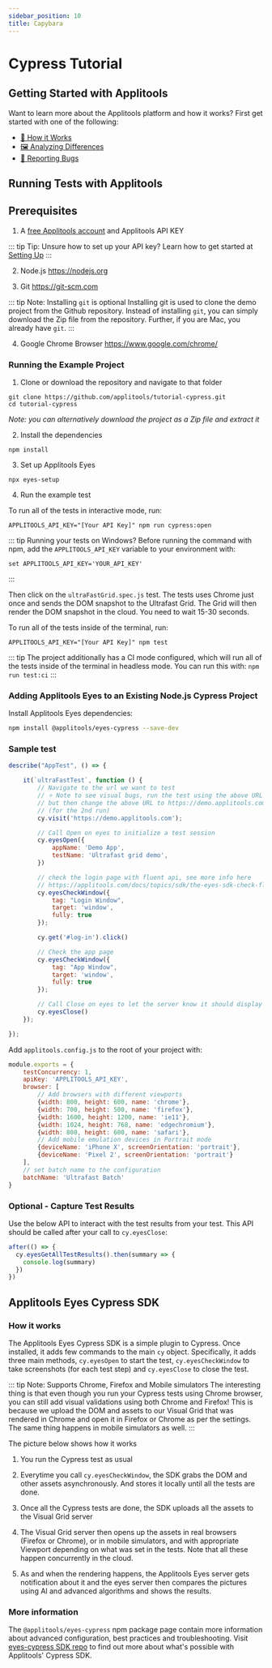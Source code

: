 ```yaml
---
sidebar_position: 10
title: Capybara
---
```


# Cypress Tutorial

## Getting Started with Applitools

Want to learn more about the Applitools platform and how it works? First get started with one of the following:

* [🤖 How it Works](/overview/how-it-works.html)
* [🖼 Analyzing Differences](/overview/analyzing-differences.html)
* [🐞 Reporting Bugs](/getting-started/reporting-bugs-from-applitools.html)

## Running Tests with Applitools

## Prerequisites

1. A [free Applitools account](https://applitools.com/users/register) and Applitools API KEY

  ::: tip Tip: Unsure how to set up your API key?
  Learn how to get started at [Setting Up](/getting-started/setting-up-your-environment.html)
  :::

2. Node.js <https://nodejs.org>

3. Git <https://git-scm.com>

  ::: tip Note: Installing `git` is optional
  Installing git is used to clone the demo project from the Github repository. Instead of installing `git`, you can simply download the Zip file from the repository. Further, if you are Mac, you already have `git`.
  :::

4. Google Chrome Browser <https://www.google.com/chrome/>


### Running the Example Project

1. Clone or download the repository and navigate to that folder
```
git clone https://github.com/applitools/tutorial-cypress.git
cd tutorial-cypress
```
*Note: you can alternatively download the project as a Zip file and extract it*

2. Install the dependencies
```
npm install
```

3. Set up Applitools Eyes
```
npx eyes-setup
```

4. Run the example test

To run all of the tests in interactive mode, run:

```
APPLITOOLS_API_KEY="[Your API Key]" npm run cypress:open
```

::: tip Running your tests on Windows?
Before running the command with npm, add the `APPLITOOLS_API_KEY` variable to your environment with:
```
set APPLITOOLS_API_KEY='YOUR_API_KEY'
```
:::

Then click on the `ultraFastGrid.spec.js` test. The tests uses Chrome just once and sends the DOM snapshot to the Ultrafast Grid. The Grid will then render the DOM snapshot in the cloud. You need to wait 15-30 seconds.

To run all of the tests inside of the terminal, run:

```
APPLITOOLS_API_KEY="[Your API Key]" npm test
```

  ::: tip
  The project additionally has a CI mode configured,
  which will run all of the tests inside of the terminal
  in headless mode. You can run this with: `npm run test:ci`
  :::


### Adding Applitools Eyes to an Existing Node.js Cypress Project

Install Applitools Eyes dependencies:

```sh
npm install @applitools/eyes-cypress --save-dev
```

### Sample test

```js
describe("AppTest", () => {

    it(`ultraFastTest`, function () {
        // Navigate to the url we want to test
        // ⭐️ Note to see visual bugs, run the test using the above URL for the 1st run.
        // but then change the above URL to https://demo.applitools.com/index_v2.html
        // (for the 2nd run)
        cy.visit('https://demo.applitools.com');

        // Call Open on eyes to initialize a test session
        cy.eyesOpen({
            appName: 'Demo App',
            testName: 'Ultrafast grid demo',
        })

        // check the login page with fluent api, see more info here
        // https://applitools.com/docs/topics/sdk/the-eyes-sdk-check-fluent-api.html
        cy.eyesCheckWindow({
            tag: "Login Window",
            target: 'window',
            fully: true
        });

        cy.get('#log-in').click()

        // Check the app page
        cy.eyesCheckWindow({
            tag: "App Window",
            target: 'window',
            fully: true
        });

        // Call Close on eyes to let the server know it should display the results
        cy.eyesClose()
    });

});
```

Add `applitools.config.js` to the root of your project with: 

```js
module.exports = {
    testConcurrency: 1,
    apiKey: 'APPLITOOLS_API_KEY',
    browser: [
        // Add browsers with different viewports
        {width: 800, height: 600, name: 'chrome'},
        {width: 700, height: 500, name: 'firefox'},
        {width: 1600, height: 1200, name: 'ie11'},
        {width: 1024, height: 768, name: 'edgechromium'},
        {width: 800, height: 600, name: 'safari'},
        // Add mobile emulation devices in Portrait mode
        {deviceName: 'iPhone X', screenOrientation: 'portrait'},
        {deviceName: 'Pixel 2', screenOrientation: 'portrait'}
    ],
    // set batch name to the configuration
    batchName: 'Ultrafast Batch'
}
```

### Optional - Capture Test Results
Use the below API to interact with the test results from your test. This API should be called after your call to `cy.eyesClose`:

```js
after(() => {
  cy.eyesGetAllTestResults().then(summary => {
    console.log(summary)
  })
})
```

## Applitools Eyes Cypress SDK

### How it works

The Applitools Eyes Cypress SDK is a simple plugin to Cypress. Once installed, it adds few commands to the main `cy` object. Specifically, it adds three main methods, `cy.eyesOpen` to start the test, `cy.eyesCheckWindow` to take screenshots (for each test step) and `cy.eyesClose` to close the test.

::: tip Note: Supports Chrome, Firefox and Mobile simulators
The interesting thing is that even though you run your Cypress tests using Chrome browser, you can still add visual validations using both Chrome and Firefox! This is because we upload the DOM and assets to our Visual Grid that was rendered in Chrome and open it in Firefox or Chrome as per the settings. The same thing happens in mobile simulators as well.
:::


The picture below shows how it works

1. You run the Cypress test as usual

2. Everytime you call `cy.eyesCheckWindow`, the SDK grabs the DOM and other assets asynchronously. And stores it locally until all the tests are done.

3. Once all the Cypress tests are done, the SDK uploads all the assets to the Visual Grid server

4. The Visual Grid server then opens up the assets in real browsers (Firefox or Chrome), or in mobile simulators, and with appropriate Viewport depending on what was set in the tests. Note that all these happen concurrently in the cloud.

5. As and when the rendering happens, the Applitools Eyes server gets notification about it and the eyes server then compares the pictures using AI and advanced algorithms and shows the results.

### More information

The `@applitools/eyes-cypress` npm package page contain more information about advanced configuration, best practices and troubleshooting. Visit [eyes-cypress SDK repo](https://www.npmjs.com/package/@applitools/eyes-cypress) to find out more about what's possible with Applitools' Cypress SDK.


<PartialOutro/>
